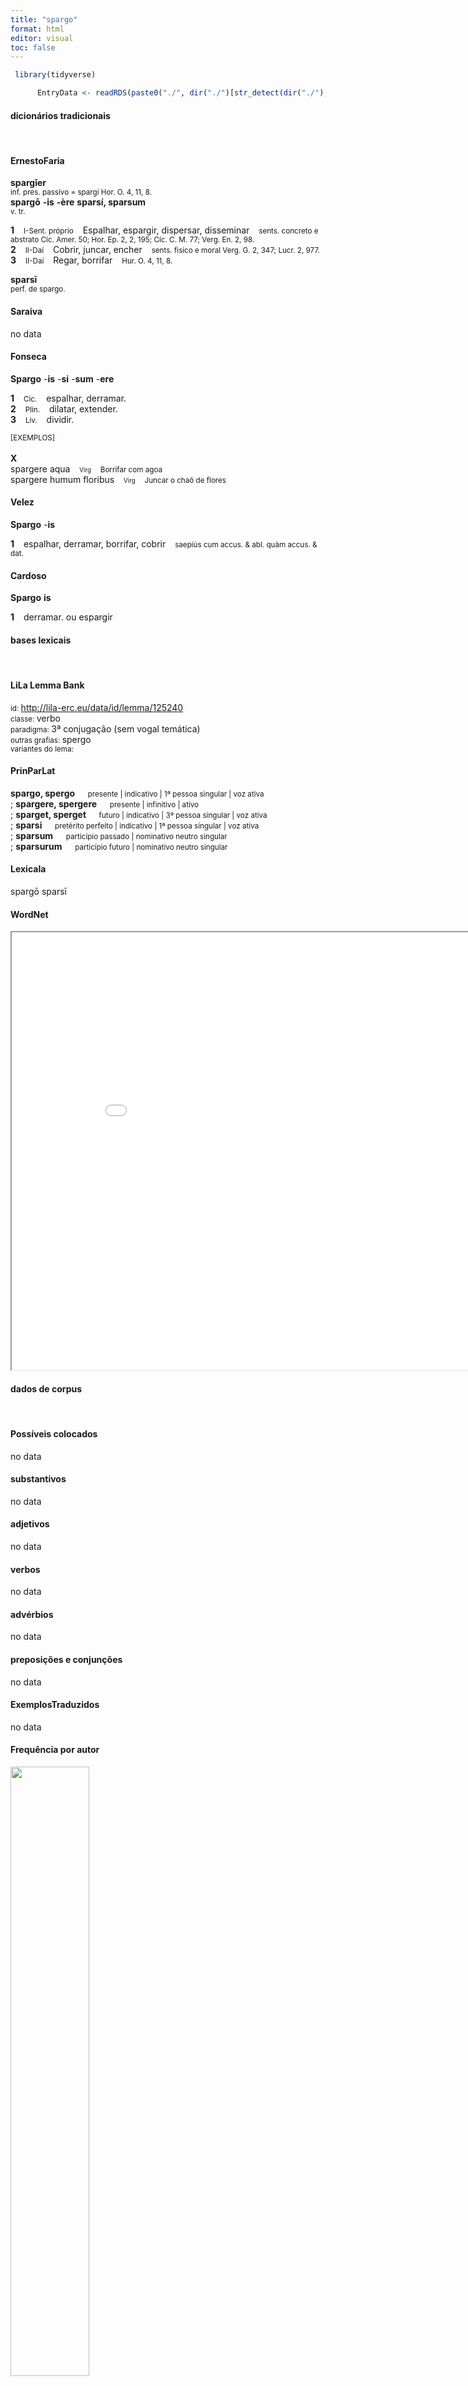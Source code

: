 ```yaml
---
title: "spargo"
format: html
editor: visual
toc: false
---
```



```r
 library(tidyverse) 

      EntryData <- readRDS(paste0("./", dir("./")[str_detect(dir("./"), "_xx115-112-97-114-103-111xx_.rds")]))

```


#### dicionários tradicionais

&emsp;




::: panel-tabset

#### ErnestoFaria

<b>spargĭer</b> <br> <small>inf. pres. passivo = spargí Hor. O. 4, 11, 8.</small> <br> <small></small> 
 <b>spargō</b> <b>-is</b> <b>-ère</b> <b>sparsí, sparsum</b> <br> <small>v. tr.</small> <br> <small></small>   <p> <b>1</b> &ensp; <small>I-Sent. próprio</small> &ensp; Espalhar, espargir, dispersar, disseminar &ensp; <small>sents. concreto e abstrato Cíc. Amer. 50; Hor. Ep. 2, 2, 195; Cíc. C. M. 77; Verg. En. 2, 98.</small> <br> <b>2</b> &ensp; <small>II-Daí</small> &ensp; Cobrir, juncar, encher &ensp; <small>sents. fisico e moral Verg. G. 2, 347; Lucr. 2, 977.</small> <br> <b>3</b> &ensp; <small>II-Daí</small> &ensp; Regar, borrifar &ensp; <small>Hur. O. 4, 11, 8.</small> </p> 
 <b>sparsī</b> <br> <small>perf. de spargo.</small> <br> <small></small>




#### Saraiva

no data




#### Fonseca

<b>Spargo</b> -<b>is</b> -<b>si</b> -<b>sum</b> -<b>ere</b>   <p> <b>1</b> &ensp; <small>Cic.</small> &ensp; espalhar, derramar. <br> <b>2</b> &ensp; <small>Plin.</small> &ensp; dilatar, extender. <br> <b>3</b> &ensp; <small>Liv.</small> &ensp; dividir. </p>   <p><small>[EXEMPLOS]</small><br> <br><b>X</b><br>spargere aqua &ensp; <small><small>Virg</small></small> &ensp; <small>Borrifar com agoa</small> <br> spargere humum floribus &ensp; <small><small>Virg</small></small> &ensp; <small>Juncar o chaõ de flores</small> </p>




#### Velez

<b>Spargo</b> -<b>is</b>   <p> <b>1</b> &ensp; espalhar, derramar, borrifar, cobrir &ensp; <small>saepiùs cum accus. & abl. quàm accus. & dat.</small> </p>




#### Cardoso

<b>Spargo</b> <b>is</b>   <p> <b>1</b> &ensp; derramar. ou espargir </p>


:::



#### bases lexicais

&emsp;






::: panel-tabset

#### LiLa Lemma Bank

<small> id: </small> <a href=' http://lila-erc.eu/data/id/lemma/125240 ' target="_blank"> http://lila-erc.eu/data/id/lemma/125240 </a> <br>
<small> classe: </small> verbo    <br>
<small> paradigma: </small> 3ª conjugação (sem vogal temática) <br>
<small> outras grafias: </small> spergo <br>
<small> variantes do lema: </small>  <br>





#### PrinParLat

<b> spargo, spergo </b>&emsp;<small> presente | indicativo | 1ª pessoa singular | voz ativa </small><br>
; <b> spargere, spergere </b>&emsp;<small> presente | infinitivo | ativo </small><br>
; <b> sparget, sperget </b>&emsp;<small> futuro | indicativo | 3ª pessoa singular | voz ativa </small><br>
; <b> sparsi </b>&emsp;<small> pretérito perfeito | indicativo | 1ª pessoa singular | voz ativa </small><br>
; <b> sparsum </b>&emsp;<small> particípio passado | nominativo neutro singular </small><br>
; <b> sparsurum </b>&emsp;<small> particípio futuro | nominativo neutro singular </small><br>





#### Lexicala

spargō 
 sparsī




#### WordNet

<iframe width='900' height='700' src='Media/Tree__xx115-112-97-114-103-111xx__sem_type_lexemes_pt.html'>

</iframe>


:::



#### dados de corpus

&emsp;




::: panel-tabset

#### Possíveis colocados

no data




#### substantivos

no data




#### adjetivos

no data




#### verbos

no data




#### advérbios

no data




#### preposições e conjunções

no data


:::



::: panel-tabset

#### ExemplosTraduzidos

no data




#### Frequência por autor

![](./Media/barchart__xx115-112-97-114-103-111xx__lemma_BY_author_Frequencies.webp){width=50% fig-alt='This charts plots the frequency of lemma by author_Frequencies. The Seneca subcorpus registers the highest normalized frequency, with the value of 3.55 and an absolute frequency of 19. The Ovidius subcorpus follows, with a normalized frequency of 3.43 and an absolute frequency of 2. the subcorpus with the least normalized frequency is Caesar with the normalized value of 0 and an absolute freqeuncy of 0. here are all the values: subcorpus: Caesar ; normalized frequency: 0 ; absolute frequency: 0. subcorpus: Cicero ; normalized frequency: 6 ; absolute frequency: 0.373775883979966. subcorpus: Horatius ; normalized frequency: 0 ; absolute frequency: 0. subcorpus: Ovidius ; normalized frequency: 2 ; absolute frequency: 3.43170899107756. subcorpus: Phaedrus ; normalized frequency: 1 ; absolute frequency: 1.5181417944436. subcorpus: Sallustius ; normalized frequency: 0 ; absolute frequency: 0. subcorpus: Seneca ; normalized frequency: 19 ; absolute frequency: 3.54603310875124. subcorpus: Suetonius ; normalized frequency: 0 ; absolute frequency: 0. subcorpus: Tacitus ; normalized frequency: 0 ; absolute frequency: 0. subcorpus: Vergilius ; normalized frequency: 1 ; absolute frequency: 1.93050193050193. subcorpus: Hieronymus ; normalized frequency: 0 ; absolute frequency: 0'}




#### Frequência por gênero

![](./Media/barchart__xx115-112-97-114-103-111xx__lemma_BY_genre_Frequencies.webp){width=50% fig-alt='This charts plots the frequency of lemma by genre_Frequencies. The Poesia.trágica subcorpus registers the highest normalized frequency, with the value of 7.82 and an absolute frequency of 9. The Poesia.didática subcorpus follows, with a normalized frequency of 2.54 and an absolute frequency of 3. the subcorpus with the least normalized frequency is Prosa.histórica with the normalized value of 0 and an absolute freqeuncy of 0. here are all the values: subcorpus: Prosa.histórica ; normalized frequency: 0 ; absolute frequency: 0. subcorpus: Prosa.filosófica ; normalized frequency: 12 ; absolute frequency: 1.9769031811667. subcorpus: Prosa.oratória ; normalized frequency: 3 ; absolute frequency: 0.288037790558121. subcorpus: Prosa.epistolográfica ; normalized frequency: 1 ; absolute frequency: 0.264977874347492. subcorpus: Poesia.lírica ; normalized frequency: 0 ; absolute frequency: 0. subcorpus: Poesia.didática ; normalized frequency: 3 ; absolute frequency: 2.54474510136568. subcorpus: Poesia.trágica ; normalized frequency: 9 ; absolute frequency: 7.81792911744267. subcorpus: Poesia.épica ; normalized frequency: 1 ; absolute frequency: 1.93050193050193. subcorpus: Prosa.ficcional ; normalized frequency: 0 ; absolute frequency: 0'}




#### Frequência por século

![](./Media/barchart__xx115-112-97-114-103-111xx__lemma_BY_period_Frequencies.webp){width=50% fig-alt='This charts plots the frequency of lemma by period_Frequencies. The I.d.C. subcorpus registers the highest normalized frequency, with the value of 3.37 and an absolute frequency of 22. The I.a.C. subcorpus follows, with a normalized frequency of 0.33 and an absolute frequency of 7. the subcorpus with the least normalized frequency is II.d.C. with the normalized value of 0 and an absolute freqeuncy of 0. here are all the values: subcorpus: I.a.C. ; normalized frequency: 7 ; absolute frequency: 0.3258087037468. subcorpus: I.d.C. ; normalized frequency: 22 ; absolute frequency: 3.36545816123604. subcorpus: II.d.C. ; normalized frequency: 0 ; absolute frequency: 0. subcorpus: IV.d.C. ; normalized frequency: 0 ; absolute frequency: 0'}


:::

